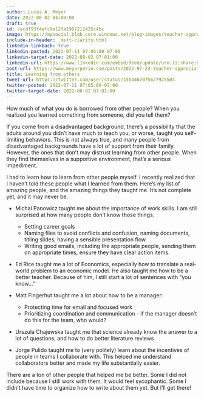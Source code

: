 ```yaml
---
author: Lucas A. Meyer
date: 2022-08-02 04:00:00
draft: true
id: cecdf93f4afc9e12fa1967212425c4bc
image: https://mpsocial.blob.core.windows.net/blog-images/teacher-appreciation.jpg
include-in-header: _msft-clarity.html
linkedin-linkback: true
linkedin-posted: 2022-07-11 07:05:00-07:00
linkedin-target-date: 2022-08-02 07:01:00
linkedin-url: https://www.linkedin.com/embed/feed/update/urn:li:share:6960232777350860801
post-url: https://www.meyerperin.com/posts/2022-07-23-teacher-appreciation.html
title: Learning from others
tweet-url: https://twitter.com/user/status/1554467075627925504
twitter-posted: 2022-07-11 07:05:00-07:00
twitter-target-date: 2022-08-02 07:01:00
---
```


How much of what you do is borrowed from other people? When you realized you learned something from someone, did you tell them?

If you come from a disadvantaged background, there's a possibility that the adults around you didn't have much to teach you, or worse, taught you self-limiting behaviors. This is not always true, and many people from disadvantaged backgrounds have a lot of support from their family. However, the ones that don't may distrust learning from other people. When they find themselves in a supportive environment, that's a serious impediment.

I had to learn how to learn from other people myself. I recently realized that I haven't told these people what I learned from them. Here's my list of amazing people, and the amazing things they taught me. It's not complete yet, and it may never be.

- Michal Panowicz taught me about the importance of work skills. I am still surprised at how many people don't know those things.
    - Setting career goals
    - Naming files to avoid conflicts and confusion, naming documents, titling slides, having a sensible presentation flow
    - Writing good emails, including the appropriate people, sending them on appropriate times, ensure they have clear action items.

- Ed Rice taught me a lot of Economics, especially how to translate a real-world problem to an economic model. He also taught me how to be a better teacher. Because of him, I still start a lot of sentences with "you know..."

- Matt Fingerhut taught me a lot about how to be a manager:
    - Protecting time for email and focused work
    - Prioritizing coordination and communication - if the manager doesn't do this for the team, who would?

- Urszula Chajewska taught me that science already know the answer to a lot of questions, and how to do better literature reviews

- Jorge Pulido taught me to (very politely) learn about the incentives of people in teams I collaborate with. This helped me understand collaborators better and made my life substantially easier.

There are a ton of other people that helped me be better. Some I did not include because I still work with them. It would feel sycophantic. Some I didn't have time to organize how to write about them yet. But I'll get there!